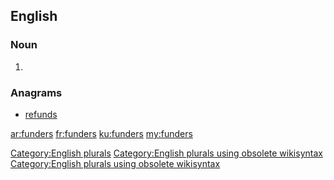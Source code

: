 ==English==

===Noun===
{{head|en}}

# {{plural of|funder}}

===Anagrams===
* [[refunds#English|refunds]]

[[Category:English plurals]][[Category:English plurals using obsolete wikisyntax]][[Category:English plurals using obsolete wikisyntax]]

[[ar:funders]]
[[fr:funders]]
[[ku:funders]]
[[my:funders]]